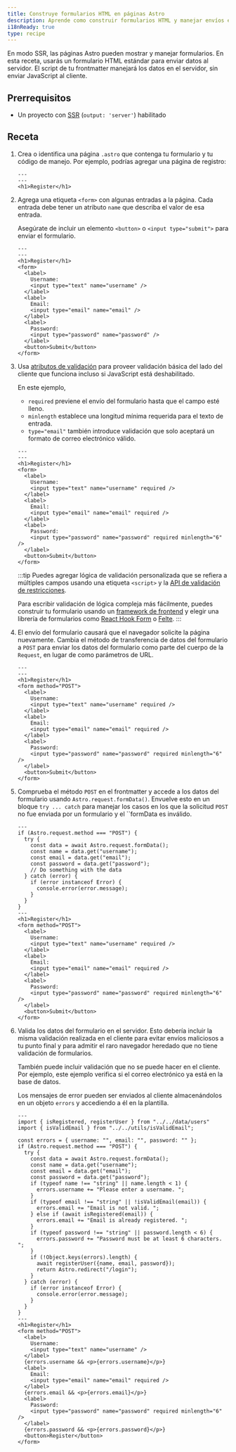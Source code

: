 ```yaml
---
title: Construye formularios HTML en páginas Astro
description: Aprende como construir formularios HTML y manejar envíos en tu frontmatter
i18nReady: true
type: recipe
---
```


En modo SSR, las páginas Astro pueden mostrar y manejar formularios. En esta receta, usarás un formulario HTML estándar para enviar datos al servidor. El script de tu frontmatter manejará los datos en el servidor, sin enviar JavaScript al cliente.


## Prerrequisitos
- Un proyecto con [SSR](/es/guides/server-side-rendering/) (`output: 'server'`) habilitado

## Receta

1. Crea o identifica una página `.astro` que contenga tu formulario y tu código de manejo. Por ejemplo, podrías agregar una página de registro:

    ```astro title="src/pages/register.astro"
    ---
    ---
    <h1>Register</h1>
    ```

2. Agrega una etiqueta `<form>` con algunas entradas a la página. Cada entrada debe tener un atributo `name` que describa el valor de esa entrada.

    Asegúrate de incluir un elemento `<button>` o `<input type="submit">` para enviar el formulario.

    ```astro title="src/pages/register.astro"
    ---
    ---
    <h1>Register</h1>
    <form>
      <label>
        Username:
        <input type="text" name="username" />
      </label>
      <label>
        Email:
        <input type="email" name="email" />
      </label>
      <label>
        Password:
        <input type="password" name="password" />
      </label>
      <button>Submit</button>
    </form>
    ```

3. Usa [atributos de validación](https://developer.mozilla.org/es/docs/Learn/Forms/Form_validation#usar_la_validación_de_formulario_incorporada) para proveer validación básica del lado del cliente que funciona incluso si JavaScript está deshabilitado.

    En este ejemplo,
    - `required` previene el envío del formulario hasta que el campo esté lleno.
    - `minlength` establece una longitud mínima requerida para el texto de entrada.
    - `type="email"` también introduce validación que solo aceptará un formato de correo electrónico válido.

    ```astro title="src/pages/register.astro"
    ---
    ---
    <h1>Register</h1>
    <form>
      <label>
        Username:
        <input type="text" name="username" required />
      </label>
      <label>
        Email:
        <input type="email" name="email" required />
      </label>
      <label>
        Password:
        <input type="password" name="password" required minlength="6" />
      </label>
      <button>Submit</button>
    </form>
    ```
    
    :::tip
    Puedes agregar lógica de validación personalizada que se refiera a múltiples campos usando una etiqueta `<script>` y la [API de validación de restricciones](https://developer.mozilla.org/en-US/docs/Web/HTML/Constraint_validation#complex_constraints_using_the_constraint_validation_api).

    Para escribir validación de lógica compleja más fácilmente, puedes construir tu formulario usando un [framework de frontend](/es/core-concepts/framework-components/) y elegir una librería de formularios como [React Hook Form](https://react-hook-form.com/) o [Felte](https://felte.dev/).
    :::

4. El envío del formulario causará que el navegador solicite la página nuevamente. Cambia el método de transferencia de datos del formulario a `POST` para enviar los datos del formulario como parte del cuerpo de la `Request`, en lugar de como parámetros de URL.

    ```astro title="src/pages/register.astro" 'method="POST"'
    ---
    ---
    <h1>Register</h1>
    <form method="POST">
      <label>
        Username:
        <input type="text" name="username" required />
      </label>
      <label>
        Email:
        <input type="email" name="email" required />
      </label>
      <label>
        Password:
        <input type="password" name="password" required minlength="6" />
      </label>
      <button>Submit</button>
    </form>
    ```

5.  Comprueba el método `POST` en el frontmatter y accede a los datos del formulario usando `Astro.request.formData()`. Envuelve esto en un bloque `try ... catch` para manejar los casos en los que la solicitud `POST` no fue enviada por un formulario y el ``formData es inválido.

    ```astro title="src/pages/register.astro" ins={2-14} "Astro.request.formData()"
    ---
    if (Astro.request.method === "POST") {
      try {
        const data = await Astro.request.formData();
        const name = data.get("username");
        const email = data.get("email");
        const password = data.get("password");
        // Do something with the data
      } catch (error) {
        if (error instanceof Error) {
          console.error(error.message);
        }
      }
    }
    ---
    <h1>Register</h1>
    <form method="POST">
      <label>
        Username:
        <input type="text" name="username" required />
      </label>
      <label>
        Email:
        <input type="email" name="email" required />
      </label>
      <label>
        Password:
        <input type="password" name="password" required minlength="6" />
      </label>
      <button>Submit</button>
    </form>
    ```

5. Valida los datos del formulario en el servidor. Esto debería incluir la misma validación realizada en el cliente para evitar envíos maliciosos a tu punto final y para admitir el raro navegador heredado que no tiene validación de formularios.

    También puede incluir validación que no se puede hacer en el cliente. Por ejemplo, este ejemplo verifica si el correo electrónico ya está en la base de datos.

    Los mensajes de error pueden ser enviados al cliente almacenándolos en un objeto `errors` y accediendo a él en la plantilla.

    ```astro title="src/pages/register.astro" ins={5, 12-22, 40, 45, 50}
    ---
    import { isRegistered, registerUser } from "../../data/users"
    import { isValidEmail } from "../../utils/isValidEmail";

    const errors = { username: "", email: "", password: "" };
    if (Astro.request.method === "POST") {
      try {
        const data = await Astro.request.formData();
        const name = data.get("username");
        const email = data.get("email");
        const password = data.get("password");
        if (typeof name !== "string" || name.length < 1) {
          errors.username += "Please enter a username. ";
        }
        if (typeof email !== "string" || !isValidEmail(email)) {
          errors.email += "Email is not valid. ";
        } else if (await isRegistered(email)) {
          errors.email += "Email is already registered. ";
        }
        if (typeof password !== "string" || password.length < 6) {
          errors.password += "Password must be at least 6 characters. ";
        }
        if (!Object.keys(errors).length) {
          await registerUser({name, email, password});
          return Astro.redirect("/login");
        }
      } catch (error) {
        if (error instanceof Error) {
          console.error(error.message);
        }
      }
    }
    ---
    <h1>Register</h1>
    <form method="POST">
      <label>
        Username:
        <input type="text" name="username" />
      </label>
      {errors.username && <p>{errors.username}</p>}
      <label>
        Email:
        <input type="email" name="email" required />
      </label>
      {errors.email && <p>{errors.email}</p>}
      <label>
        Password:
        <input type="password" name="password" required minlength="6" />
      </label>
      {errors.password && <p>{errors.password}</p>}
      <button>Register</button>
    </form>

    ```


